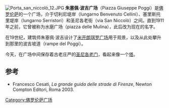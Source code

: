 {{Coord|43|45|52.78|N|11|15|52.49|E|type:landmark|display=title}}
[[Image:Porta_san_niccolò_12.JPG|thumb]]
'''朱塞佩·波吉广场'''（Piazza Giuseppe Poggi）是[[佛罗伦萨|佛罗伦萨]]的一个广场，介于切利尼堤岸（lungarno Benvenuto Cellini）、塞里斯托里堤岸（lungarno Serristori）和圣尼各老街（via San Niccolò）之间。直到1911年之前，它曾被称为水磨广场（piazza delle Mulina），此后改为现在的名字。

在19世纪，建筑师朱塞佩·波吉设计了[[米开朗琪罗广场|米开朗琪罗广场]]用于观景，以及从此处攀升到那里的波吉坡道（rampe del Poggi）。

今天，在广场中间保存着古老庄严的[[圣尼各老门|圣尼各老门]]，看起来像一个[[塔|塔]]。

==参考==
*Francesco Cesati, ''La grande guida delle strade di Firenze'', Newton Compton Editori, Roma 2003.
[[Category:佛罗伦萨广场|Category:佛罗伦萨广场]]